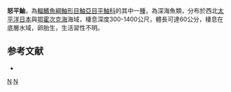 {{Speciesbox
| taxon = Sebastes iracundus
| status = NE
| status_system = IUCN3.1
| binomial_authority =  [[Jordan|Jordan]] & [[Starks|Starks]], 1904
| synonyms = *''Sebastodes iracundus, Jordan & Starks, 1904''
}}

'''怒平鮋'''，為[[輻鰭魚綱|輻鰭魚綱]][[鮋形目|鮋形目]][[鮋亞目|鮋亞目]][[平鮋科|平鮋科]]的其中一[[種|種]]，為深海魚類，分布於西北[[太平洋|太平洋]][[日本|日本]]與[[鄂霍次克海|鄂霍次克海]]海域，棲息深度300-1400公尺，體長可達60公分，棲息在底層水域，卵胎生，生活習性不明。

==参考文献==
*{{FishBase_species|genus=Sebastes|species=iracundus|year=2014|month=6}}

{{taxonbar}}
[[Category:_1904年描述的鱼类|N]]
[[Category:平鮋屬|N]]